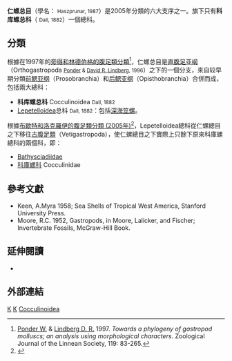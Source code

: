 {{Automatic Taxobox
| taxon = Cocculinoidea
| authority = Dall, 1882
| image = Cocculiniformia_various_examples.jpg
| image_caption = 仁螺總目之下多個物種的殼的外貌
Various examples of Cocculiniformia
| unranked_ordo = '''仁螺总目 Cocculiniformia'''
| unranked_ordo_authority = [[Hazsprunar|Hazsprunar]], 1987
| subdivision_ranks = [[科_(生物)|科]]
| subdivision = [[#分類|見內文]]
}}
'''仁螺总目'''（學名：{{lang|la|'''Cocculiniformia'''}} <small>Haszprunar, 1987</small>）是2005年分類的六大支序之一。旗下只有'''科库螺总科'''（{{lang|la|'''Cocculinoidea'''}} <small>Dall, 1882</small>）一個總科。

==分類==
根據在1997年的[[旁得和林德伯格的腹足類分類_(1997年)|旁得和林德伯格的腹足類分類]]<ref>[[Winston_Ponder|Ponder W.]] & [[David_R._Lindberg|Lindberg D. R.]] 1997. ''Towards a phylogeny of gastropod molluscs; an analysis using morphological characters''. Zoological Journal of the Linnean Society, 119: 83-265.</ref>，仁螺总目是[[直腹足亚纲|直腹足亚纲]]（Orthogastropoda <small>[[Winston_Ponder|Ponder]] & [[David_R._Lindberg|David R. Lindberg]], 1996</small>）之下的一個分支，來自较早期分類[[前鳃亚纲|前鳃亚纲]]（Prosobranchia）和[[后鳃亚纲|后鳃亚纲]]（Opisthobranchia）合併而成，包括兩大總科：
* '''科库螺总科''' Cocculinoidea <small>Dall, 1882</small>
* [[Lepetelloidea|Lepetelloidea]]总科 <small>Dall, 1882</small>：包括[[深海笠螺|深海笠螺]]。

根據[[布歇特和洛克羅伊的腹足類分類_(2005年)|布歇特和洛克羅伊的腹足類分類 (2005年)]]<ref>{{Bouchet 2005}}</ref>，Lepetelloidea總科從仁螺總目之下移往[[古腹足類|古腹足類]]（Vetigastropoda），使仁螺總目之下實際上只餘下原來科庫螺總科的兩個科，即：
*[[Bathysciadiidae|Bathysciadiidae]]
* [[科庫螺科|科庫螺科]] Cocculinidae

==參考文獻==
{{reflist}}
* Keen, A.Myra 1958; Sea Shells of Tropical West America, Stanford University Press.
* Moore, R.C. 1952, Gastropods, in Moore, Lalicker, and Fischer; Invertebrate Fossils, McGraw-Hill Book. 

==延伸閱讀==
* {{cite journal |last1=Strong |first1=Ellen E. |last2=Harasewych |first2=M. G. |last3=Haszprunar |first3=G. |year=2005 |title=Phylogeny of the Cocculinoidea (Mollusca, Gastropoda) |journal=''Invertebrate Biology'' |volume=122 |issue=2 |pages=114-125 |doi=10.1111/j.1744-7410.2003.tb00077.x |language=en }}

== 外部連結 ==
{{Taxonbar}}
[[Category:腹足綱|K]]
[[Category:1882年描述的分类群|K]]
[[Category:小帽螺科|Cocculinoidea]]

{{Mollusc-stub}}